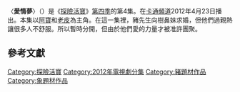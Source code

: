 {{noteTA
|G1=Adventure Time}}
{{Infobox television episode
| title        = 愛情夢
| series       = [[探險活寶|探險活寶]]
| season       = 4
| episode      = 4
| production = 1008-080<ref name=prodnumbers>{{cite web|title=Shows A-Z, Adventure Time With Finn and Jake|url=http://www.thefutoncritic.com/showatch/adventure-time-with-finn-and-jake/listings/|publisher=[[The_Futon_Critic|The Futon Critic]]|accessdate=February 3, 2013|archive-date=2013-02-16|archive-url=https://archive.is/20130216213150/http://www.thefutoncritic.com/showatch/adventure-time-with-finn-and-jake/listings/|dead-url=no}}</ref>
| story        = {{le|派屈克·麥克海爾|Patrick McHale(cartoonist)}}<br />{{le|肯特·奧斯本|Kent Osborne}}<br />[[潘得頓·沃德|潘得頓·沃德]]
| writer       = 伯特·尹<br>Somvilay Xayaphone
| director     = {{le|拉里·萊奇力特|Larry Leichliter}}
| airdate      = 2012年4月23日
| music    = 派屈克·麥克海爾〈Dream of Love〉
| guests       = {{le|羅恩·林奇|Ron Lynch (comedian)}}是演豬先生
| length       = 11分鐘
| prev         = [[蜘蛛怪咖|蜘蛛怪咖]]
| next         = [[重返惡夜魔境|重返惡夜魔境]]
| episode list = 
{{Infobox Adventure Time season 4 episode list}}
<br>[[探險活寶各集列表|探險活寶各集列表]]
}}
〈'''愛情夢'''〉（{{lang-en|''Dream of Love''}}）是《[[探險活寶|探險活寶]]》[[探險活寶_(第四季)|第四季]]的第4集。在[[卡通頻道|卡通頻道]]2012年4月23日播出。本集以[[阿寶·馬頓斯|阿寶]]和[[酷狗老皮|老皮]]為主角。在這一集裡，豬先生向樹鼻妹求婚，但他們過親熱讓很多人不舒服。所以暫時分開，但由於他們愛的力量才被准許團聚。


<!--==劇情==
Finn and Jake venture to Tree Trunks’s (voiced by Polly Lou Livingston) house to acquire [[apple_pie|apple pie]]. While there, they discover that Tree Trunks has entered into a relationship with Mr. Pig (voiced by [[Ron_Lynch_(comedian)|Ron Lynch]]). Finn asks Tree Trunks if she would be willing to make apple pie for Princess Bubblegum’s musical concert, to which she agrees. Later at the concert, however, Tree Trunks and Mr. Pig arrive, sans apple pie. The two begin to passionately kiss, which makes the entire audience feel uncomfortable.

The two are told to stop showing public displays of affection, but they fail miserably. As a last-ditch effort, the two are separated from one another. Distressed, both perform the song “Dream of Love”, which details the sadness they feel about being separated from one another. The song is so moving that both Finn and Jake concede, allowing Tree Trunks and Mr. Pig to be reunited. Their relationship, however, still manages to disgust people, although Finn and Jake are beyond the point of worrying.

==Production==
[[File:Ron_Lynch_IIG_2011.jpg|thumb]] as Mr. Pig.]]
"Dream of Love" was written and storyboarded by Somvilay Xayaphone and Bert Youn, from a story developed by series creator [[Pendleton_Ward|Pendleton Ward]], [[Patrick_McHale_(cartoonist)|Patrick McHale]], and [[Kent_Osborne|Kent Osborne]].<ref name=episodecredits>{{cite episode| title=Dream of Love| series=Adventure Time| serieslink=|credits = [[Larry_Leichliter|Larry Leichliter]] (director); Somvilay Xayaphone & Bert Youn (writers) | network = [[Cartoon_Network|Cartoon Network]] |airdate=April 23, 2012| season = 4 | number = 4}}</ref> Ward later noted in the DVD commentary that while the episode was fun to write, once the episode was finalized, the storyline involving kissing came out "weird" and "gross".<ref>Ward, Pendleton (Series creator). 2014. "Dream of Love" [Commentary track], ''Adventure Time'' Season Four [DVD], Los Angeles, CA: [[Cartoon_Network|Cartoon Network]].</ref>

Ron Lynch reprises his role as Mr. Pig in the episode; after the completion of "Apple Thief", Ward wanted Mr. Pig to come back because he felt that both the character and Lynch's voice acting were funny.<ref name=pigward>Ward, Pendleton (Series creator). 2014. "Apple Thief" [Commentary track], ''Adventure Time'' Season Three [DVD], Los Angeles, CA: [[Cartoon_Network|Cartoon Network]].</ref> The titular song was written by McHale. When he was writing and recording the demo version, McHale, who has a penchant for "smooth music",<ref>Moynihan, Jesse (Storyboard artist). 2014. "Dream of Love" [Commentary track], ''Adventure Time'' Season Four [DVD], Los Angeles, CA: [[Cartoon_Network|Cartoon Network]].</ref> envisioned the female part to sound like [[Dolly_Parton|Dolly Parton]], and for the male part to be reminiscent of [[Meat_Loaf|Meat Loaf]].<ref name=music>Ward, Pendleton, et al. 2014. "Distant Bands: The Music of Adventure Time" [Featurette], ''Adventure Time'' Season Four [DVD], Los Angeles, CA: [[Cartoon_Network|Cartoon Network]].</ref> McHale later released the demo version on his [[Twitter|Twitter]] account.<ref name=dreamoflonvesong>{{cite web|last=McHale|first=Pat|title=[The demo for 'Dream of Love']|url=https://twitter.com/Patrick_McHale/status/213537249957122049|publisher=[[Twitter|Twitter]]|accessdate=April 21, 2013|date=June 15, 2012}}</ref>

==Reception==
"Dream of Love" first aired on [[Cartoon_Network|Cartoon Network]] on April 23, 2012. Together with other episodes of Cartoon Network programming, the episodes helped make the network the number one television destination for boys aged 2–11, 6-11, and 9-14 on Monday nights, according to [[Nielsen_ratings|Nielsen ratings]].<ref>{{cite web|last=Bibel|first=Sara|title=Ratings Notes for Adult Swim, TBS, Cartoon Network, TNT, NBA Playoffs, 'Eagleheart', 'Hardcore Pawn' & More|url=http://tvbythenumbers.zap2it.com/2012/05/01/ratings-notes-for-adult-swim-tbs-cartoon-network-tnt-nba-playoffs-eagleheart-hardcore-pawn-more/131834/|work=[[TV_by_the_Numbers|TV by the Numbers]]|publisher=[[Zap2it|Zap2it]]|accessdate=February 9, 2014|date=May 1, 2012}}</ref> The episode first saw physical release as part of the complete fourth season DVD in October 2014.<ref name=seasonfour>{{cite web|title=Cartoon Network-Adventure Time-Complete 4th Season|url=http://www.amazon.com/dp/B00KH57UXS|publisher=[[Amazon.com|Amazon.com]]|accessdate=June 27, 2014|date=June 27, 2014}}</ref>

Oliver Sava of ''[[The_A.V._Club|The A.V. Club]]'' awarded the episode an "C–", noting that episode's plot was "juvenile" when compared to other ''Adventure Time'' episodes that deal with relationships.<ref name=avclubdream/> Despite this, Sava complimented the fact that the series was willing to explore the ideas that both public displays of affection can make people uncomfortable, but that people should not have to restrain their affection based on the whims of public. Sava also felt that the titular song was "an easy way of conveying a lot of feeling in a short amount of time".<ref name=avclubdream>{{cite web|last1=Sava|first1=Oliver|title=Adventure Time: 'Dream of Love'|url=http://www.avclub.com/tvclub/adventure-time-dream-of-love-72437|website=[[The_A.V._Club|The A.V. Club]]|publisher=[[The_Onion|The Onion]]|accessdate=August 20, 2014|date=April 23, 2012}}</ref>

Mike Lechevaillier of ''[[Slate_(magazine)|Slate]]'' magazine, in a review of the fourth season, argued that the episode "present[s] determinedly adult interrelations through the eyes of the inexperienced Finn" and delves "into the societal rift created by the public displays of affection between a tiny pachyderm and a pig (complete with [[Beat_Happening|Beat Happening]]-style musical number)."<ref name=season4slate/> Lechevaillier compared and contrasted the episode with the previous episode "[[Web_Weirdos|Web Weirdos]]", noting that both deal with relationships in different ways, "yet do so with such originality, humbleness, and poise that any viewer, from age six to 60, can find something to identify with."<ref name=season4slate>{{cite web|last=LeChevallier|first=Mike|title=Adventure Time: Season Four|url=http://www.slantmagazine.com/tv/review/adventure-time-season-four/328|work=[[Slate_(magazine)|Slate]]|publisher=[[The_Washington_Post_Company|The Washington Post Company]]|accessdate=January 26, 2013|date=May 13, 2012}}</ref>
-->

==參考文獻==
{{Reflist|2}}

{{探險活寶}}

[[Category:探險活寶|Category:探險活寶]]
[[Category:2012年電視劇分集|Category:2012年電視劇分集]]
[[Category:豬題材作品|Category:豬題材作品]]
[[Category:象題材作品|Category:象題材作品]]